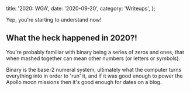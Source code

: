   title: '2020: WGA',
  date: '2020-09-20',
  category: 'Writeups',
};


<PostHero metadata={metadata} />

Yep, you're starting to understand now!

## What the heck happened in 2020?!

You're probably familiar with binary being a series of zeros and ones, that
when mashed together can mean other numbers (or letters or symbols).

Binary is the base-2 numeral system, ultimately what the computer turns
everything into in order to 'run' it, and if it was good enough to power the
Apollo moon missions then it's good enough for dates on a blog.
